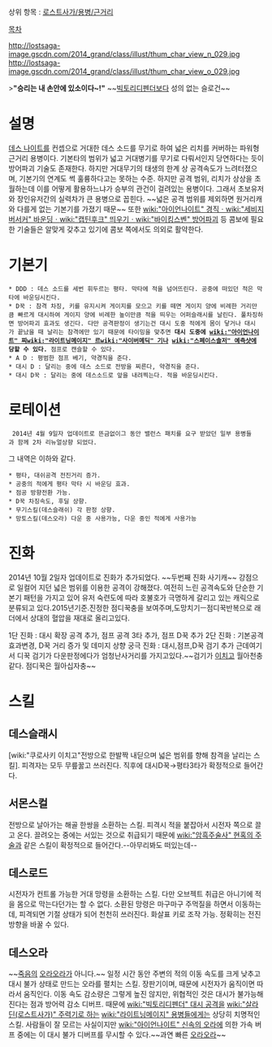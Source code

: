 상위 항목 : [[로스트사가/용병/근거리]]

[[목차]]

http://lostsaga-image.gscdn.com/2014_grand/class/illust/thum_char_view_n_029.jpg
http://lostsaga-image.gscdn.com/2014_grand/class/illust/thum_char_view_o_029.jpg

>'''"승리는 내 손안에 있소이다~!"'''
~~[[빅토리디펜더]]보다 성의 없는 슬로건~~

= 설명 =
[[데스 나이트]]를 컨셉으로 거대한 데스 소드를 무기로 하여 넓은 리치를 커버하는 파워형 근거리 용병이다. 기본타의 범위가 넓고 거대병기를 무기로 다뤄서인지 당연하다는 듯이 방어파괴 기술도 존재한다. 하지만 거대무기의 태생의 한계 상 공격속도가 느려터졌으며, 기본기의 연계도 썩 훌륭하다고는 못하는 수준. 하지만 공격 범위, 리치가 상상을 초월하는데 이를 어떻게 활용하느냐가 승부의 관건이 걸려있는 용병이다. 그래서 초보유저와 장인유저간의 실력차가 큰 용병으로 꼽힌다. ~~넓은 공격 범위를 제외하면 원거리캐와 다를게 없는 기본기를 가졌기 때문~~ 또한 [[wiki:"아이언나이트" 경직]]ㆍ[[wiki:"세비지버서커" 바운딩]]ㆍ[[wiki:"캡틴후크" 띄우기]]ㆍ[[wiki:"바이킹스벤" 방어파괴]] 등 콤보에 필요한 기술들은 알맞게 갖추고 있기에 콤보 쪽에서도 의외로 활약한다.
= 기본기 =
 * DDD : 데스 소드를 세번 휘두르는 평타. 막타에 적을 넘어뜨린다. 공중에 떠있던 적은 막타에 바운딩시킨다.
 * D꾹 : 참격 차징, 키를 유지시켜 게이지를 모으고 키를 떼면 게이지 양에 비례한 거리만큼 빠르게 대시하여 게이지 양에 비례한 높이만큼 적을 띄우는 어퍼슬래시를 날린다. 풀차징하면 방어파괴 효과도 생긴다. 다만 공격판정이 생기는건 대시 도중 적에게 몸이 닿거나 대시가 끝났을 때 날리는 참격에만 있기 때문에 타이밍을 맞추면 '''대시 도중에 [[wiki:"아이언나이트" 찌]][[wiki:"라이트닝메이지" 르]][[wiki:"사이버메딕" 기]]나 [[wiki:"스페이스솔저" 예측샷]]에 당할 수 있다.''' 점프로 캔슬할 수 있다.
 * A D : 평범한 점프 베기, 약경직을 준다.
 * 대시 D : 달리는 중에 데스 소드로 전방을 찌른다, 약경직을 준다.
 * 대시 D꾹 : 달리는 중에 데스소드로 앞을 내려찍는다. 적을 바운딩시킨다.

= 로테이션 =
  2014년 4월 9일자 업데이트로 뜬금없이그 동안 밸런스 패치를 요구 받았던 일부 용병들과 함께 2차 리뉴얼상향 되었다.
그 내역은 이하와 같다.

 * 평타, 대쉬공격 전진거리 증가.
 * 공중의 적에게 평타 막타 시 바운딩 효과.
 * 점공 방향전환 가능.
 * D꾹 차징속도, 후딜 상향.
 * 무기스킬(데스슬래쉬) 각 판정 상향.
 * 망토스킬(데스오라) 다운 중 사용가능, 다운 중인 적에게 사용가능

= 진화 =
2014년 10월 2일자 업데이트로 진화가 추가되었다. ~~두번째 진화 사기캐~~ 강점으로 일컬어 지던 넓은 범위를 이용한 공격이 강해졌다. 여전히 느린 공격속도와 단순한 기본기 패턴을 가지고 있어 유저 숙련도에 따라 호불호가 극명하게 갈리고 있는 캐릭으로 분류되고 있다.2015년기준.진정한 점디꾹충을 보여주며,도망치기ㅡ점디꾹반복으로 래더에서 상대의 혈압을 재대로 올리고있다.

1단 진화 : 대시 확장 공격 추가, 점프 공격 3타 추가, 점프 D꾹 추가 
2단 진화 : 기본공격 효과변경, D꾹 거리 증가 및 데미지 상향
궁극 진화 : 대시,점프,D꾹 검기 추가 근데여기서 디꾹 검기가 다운판정에다가 엄청난사거리를 가지고있다.~~검기가 [[쿠로사키 이치고|이치고]] 월아천충 같다. 점디꾹은 월아십자충~~


= 스킬 =
== 데스슬래시 ==
[wiki:"쿠로사키 이치고"전방으로 한발짝 내딛으며 넓은 범위를 향해 참격을 날리는 스킬]. 피격자는 모두 무릎꿇고 쓰러진다. 직후에 대시D꾹→평타3타가 확정적으로 들어간다.

== 서몬스컬 ==
전방으로 날아가는 해골 한쌍을 소환하는 스킬. 피격시 적을 붙잡아서 시전자 쪽으로 끌고 온다. 끌려오는 중에는 서있는 것으로 취급되기 때문에 [[wiki:"암흑주술사" 현혹의 주술]]과 같은 스킬이 확정적으로 들어간다.--아무리봐도 떠있는데--

== 데스로드 ==
시전자가 컨트롤 가능한 거대 망령을 소환하는 스킬. 다만 오브젝트 취급은 아니기에 적을 몸으로 막는다던가는 할 수 없다. 소환된 망령은 마구마구 주먹질을 하면서 이동하는데, 피격되면 기절 상태가 되어 천천히 쓰러진다. 화살표 키로 조작 가능. 정확히는 전진 방향을 바꿀 수 있다.

== 데스오라 ==
~~[[죽음]]의 [[오라오라]]가 아니다.~~ 일정 시간 동안 주변의 적의 이동 속도를 크게 낮추고 대시 불가 상태로 만드는 오라를 펼치는 스킬. 장판기이며, 때문에 시전자가 움직이면 따라서 움직인다. 이동 속도 감소량은 그렇게 높진 않지만, 위협적인 것은 대시가 불가능해진다는 점과 방어력 감소 디버프. 때문에 [[wiki:"빅토리디펜더" 대시 공격을]] [[wiki:"살라딘(로스트사가)" 주력기로 하는]] [[wiki:"라이트닝메이지" 용병들]]에게는 상당히 치명적인 스킬. 사람들이 잘 모르는 사실이지만 [[wiki:"아이언나이트" 신속의 오라]]에 의한 가속 버프 중에는 이 대시 불가 디버프를 무시할 수 있다.~~과연 빠른 [[오라오라]]~~
